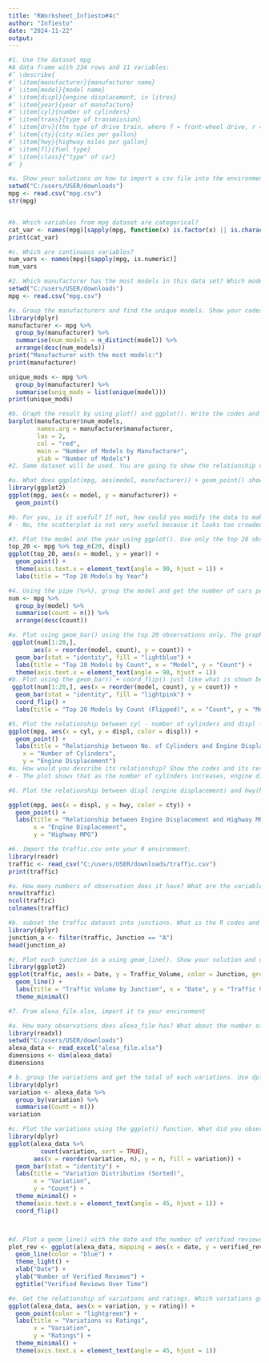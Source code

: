 ```yaml
---
title: "RWorksheet_Infiesto#4c"
author: "Infiesto"
date: "2024-11-22"
output:
---
```

```r
#1. Use the dataset mpg
#A data frame with 234 rows and 11 variables:
#’ \describe{
#’ \item{manufacturer}{manufacturer name}
#’ \item{model}{model name}
#’ \item{displ}{engine displacement, in litres}
#’ \item{year}{year of manufacture}
#’ \item{cyl}{number of cylinders}
#’ \item{trans}{type of transmission}
#’ \item{drv}{the type of drive train, where f = front-wheel drive, r = rear wheel drive, 4 = 4wd}
#’ \item{cty}{city miles per gallon}
#’ \item{hwy}{highway miles per gallon}
#’ \item{fl}{fuel type}
#’ \item{class}{"type" of car}
#’ }

#a. Show your solutions on how to import a csv file into the environment.
setwd("C:/users/USER/downloads")
mpg <- read.csv("mpg.csv")
str(mpg)


#b. Which variables from mpg dataset are categorical?
cat_var <- names(mpg)[sapply(mpg, function(x) is.factor(x) || is.character(x))]
print(cat_var)

#c. Which are continuous variables?
num_vars <- names(mpg)[sapply(mpg, is.numeric)]
num_vars
```
```r
#2. Which manufacturer has the most models in this data set? Which model has the most variations? Show your answer.
setwd("C:/users/USER/downloads")
mpg <- read.csv("mpg.csv")

#a. Group the manufacturers and find the unique models. Show your codes and result.
library(dplyr)
manufacturer <- mpg %>%
  group_by(manufacturer) %>%
  summarise(num_models = n_distinct(model)) %>%
  arrange(desc(num_models))
print("Manufacturer with the most models:")
print(manufacturer)

unique_mods <- mpg %>%
  group_by(manufacturer) %>%
  summarise(uniq_mods = list(unique(model)))
print(unique_mods)

#b. Graph the result by using plot() and ggplot(). Write the codes and its result.
barplot(manufacturer$num_models,
        names.arg = manufacturer$manufacturer,
        las = 2,
        col = "red",
        main = "Number of Models by Manufacturer",
        ylab = "Number of Models")
#2. Same dataset will be used. You are going to show the relationship of the modeland the manufacturer.

#a. What does ggplot(mpg, aes(model, manufacturer)) + geom_point() show?
library(ggplot2)
ggplot(mpg, aes(x = model, y = manufacturer)) +
  geom_point()

#b. For you, is it useful? If not, how could you modify the data to make it more informative?
# - No, the scatterplot is not very useful because it looks too crowded. I would group the data by manufacturer and model count, then use a bar chart to make it clearer.

#3. Plot the model and the year using ggplot(). Use only the top 20 observations. Write the codes and its 
top_20 <- mpg %>% top_n(20, displ)
ggplot(top_20, aes(x = model, y = year)) + 
  geom_point() + 
  theme(axis.text.x = element_text(angle = 90, hjust = 1)) +
  labs(title = "Top 20 Models by Year")

#4. Using the pipe (%>%), group the model and get the number of cars per model. Show codes and its result
num <- mpg %>%
  group_by(model) %>%
  summarise(count = n()) %>%
  arrange(desc(count))

#a. Plot using geom_bar() using the top 20 observations only. The graphs shoudl have a title, labels and colors. Show code and results.
 ggplot(num[1:20,],
       aes(x = reorder(model, count), y = count)) +
  geom_bar(stat = "identity", fill = "lightblue") +
  labs(title = "Top 20 Models by Count", x = "Model", y = "Count") +
  theme(axis.text.x = element_text(angle = 90, hjust = 1))
#b. Plot using the geom_bar() + coord_flip() just like what is shown below. Show codes and its result.
 ggplot(num[1:20,], aes(x = reorder(model, count), y = count)) +
  geom_bar(stat = "identity", fill = "lightpink") +
  coord_flip() +
  labs(title = "Top 20 Models by Count (Flipped)", x = "Count", y = "Model")

#5. Plot the relationship between cyl - number of cylinders and displ - engine displacement usinggeom_point with aesthetic color = engine displacement. Title should be “Relationship between No. of Cylinders and Engine Displacement”.
ggplot(mpg, aes(x = cyl, y = displ, color = displ)) +
  geom_point() +
  labs(title = "Relationship between No. of Cylinders and Engine Displacement",
    x = "Number of Cylinders",
    y = "Engine Displacement")
#a. How would you describe its relationship? Show the codes and its result.
# - The plot shows that as the number of cylinders increases, engine displacement usually increases. Cars with more cylinders tend to have bigger engines. However, there is some variation even within the same cylinder group.

#6. Plot the relationship between displ (engine displacement) and hwy(highway miles per gallon). Mapped it with a continuous variable you have identified in #1-c. What is its result? Why it produced such output?

ggplot(mpg, aes(x = displ, y = hwy, color = cty)) +
  geom_point() +
  labs(title = "Relationship between Engine Displacement and Highway MPG",
       x = "Engine Displacement",
       y = "Highway MPG")
```
```r
#6. Import the traffic.csv onto your R environment.
library(readr)
traffic <- read_csv("C:/users/USER/downloads/traffic.csv")
print(traffic)

#a. How many numbers of observation does it have? What are the variables of the traffic dataset the Show your answer.
nrow(traffic)
ncol(traffic)
colnames(traffic)

#b. subset the traffic dataset into junctions. What is the R codes and its output?
library(dplyr)
junction_a <- filter(traffic, Junction == "A")
head(junction_a)

#c. Plot each junction in a using geom_line(). Show your solution and output.
library(ggplot2)
ggplot(traffic, aes(x = Date, y = Traffic_Volume, color = Junction, group = Junction)) +
  geom_line() +
  labs(title = "Traffic Volume by Junction", x = "Date", y = "Traffic Volume") +
  theme_minimal()

```
```r
#7. From alexa_file.xlsx, import it to your environment

#a. How many observations does alexa_file has? What about the number of columns? Show your solution and answer.
library(readxl)
setwd("C:/users/USER/downloads")
alexa_data <- read_excel("alexa_file.xlsx")
dimensions <- dim(alexa_data)
dimensions

# b. group the variations and get the total of each variations. Use dplyr package. Show solution and answer.
library(dplyr)
variation <- alexa_data %>%
  group_by(variation) %>%
  summarise(Count = n())
variation

#c. Plot the variations using the ggplot() function. What did you observe? Complete the details of the graph. Show solution and answer.
library(dplyr)
ggplot(alexa_data %>%
         count(variation, sort = TRUE),
       aes(x = reorder(variation, n), y = n, fill = variation)) +
  geom_bar(stat = "identity") +
  labs(title = "Variation Distribution (Sorted)",
       x = "Variation",
       y = "Count") +
  theme_minimal() +
  theme(axis.text.x = element_text(angle = 45, hjust = 1)) +
  coord_flip()  



#d. Plot a geom_line() with the date and the number of verified reviews. Complete the details of the graphs. Show your answer and solution.
plot_rev <- ggplot(alexa_data, mapping = aes(x = date, y = verified_reviews)) +
  geom_line(color = "blue") +
  theme_light() +
  xlab("Date") +
  ylab("Number of Verified Reviews") +
  ggtitle("Verified Reviews Over Time")

#e. Get the relationship of variations and ratings. Which variations got the most highest in rating? Plot a graph to show its relationship. Show your solution and answer.
ggplot(alexa_data, aes(x = variation, y = rating)) +
  geom_point(color = "lightgreen") +
  labs(title = "Variations vs Ratings",
       x = "Variation",
       y = "Ratings") +
  theme_minimal() +
  theme(axis.text.x = element_text(angle = 45, hjust = 1))

```



